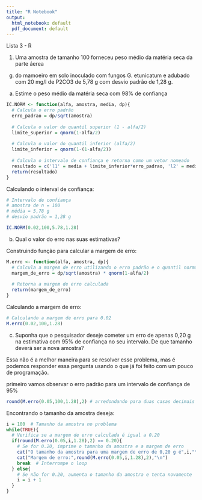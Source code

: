 ```yaml
---
title: "R Notebook"
output:
  html_notebook: default
  pdf_document: default
---
```


Lista 3 - R

1. Uma amostra de tamanho 100 forneceu peso médio da matéria seca da parte áerea
(g) do mamoeiro em solo inoculado com fungos G. etunicatum e adubado com 20 mg/l
de P2CO3 de 5,78 g com desvio padrão de 1,28 g.

a) Estime o peso médio da matéria seca com 98% de confiança

```r

IC.NORM <- function(alfa, amostra, media, dp){
  # Calcula o erro padrão
  erro_padrao = dp/sqrt(amostra)  
  
  # Calcula o valor do quantil superior (1 - alfa/2)
  limite_superior = qnorm(1-alfa/2)
  
  # Calcula o valor do quantil inferior (alfa/2)
  limite_inferior = qnorm(1-(1-alfa/2))
  
  # Calcula o intervalo de confiança e retorna como um vetor nomeado
  resultado = c('l1' = media + limite_inferior*erro_padrao, 'l2' = media + limite_superior*erro_padrao)
  return(resultado)
}

```

Calculando o interval de confiança:
```r
# Intervalo de confiança
# amostra de n = 100
# média = 5,78 g
# desvio padrão = 1,28 g

IC.NORM(0.02,100,5.78,1.28)
```
b) Qual o valor do erro nas suas estimativas?

Construindo função para calcular a margem de erro:
```r

M.erro <- function(alfa, amostra, dp){
  # Calcula a margem de erro utilizando o erro padrão e o quantil normal
  margem_de_erro = dp/sqrt(amostra) * qnorm(1-alfa/2)
  
  # Retorna a margem de erro calculada
  return(margem_de_erro)
}

```

Calculando a margem de erro:
```r
# Calculando a margem de erro para 0.02
M.erro(0.02,100,1.28)
```

c) Suponha que o pesquisador deseje cometer um erro de apenas 0,20 g na estimativa
com 95% de confiança no seu intervalo. De que tamanho deverá ser a nova amostra?

Essa não é a melhor maneira para se resolver esse problema, mas é podemos responder essa pergunta usando o que já foi feito com um pouco de programação.

primeiro vamos observar o erro padrão para um intervalo de confiança de 95%
```r
round(M.erro(0.05,100,1.28),2) # arredondando para duas casas decimais
```
Encontrando o tamanho da amostra deseja:
```r
i = 100  # Tamanho da amostra no problema
while(TRUE){
  # Verifica se a margem de erro calculada é igual a 0.20
  if(round(M.erro(0.05,i,1.28),2) == 0.20){
    # Se for 0.20, imprime o tamanho da amostra e a margem de erro
    cat("O tamanho da amostra para uma margem de erro de 0,20 g é",i,"\n")
    cat("Margem de erro:",round(M.erro(0.05,i,1.28),2),"\n")
    break  # Interrompe o loop
  } else{
    # Se não for 0.20, aumenta o tamanho da amostra e tenta novamente
    i = i + 1
  }
}

```